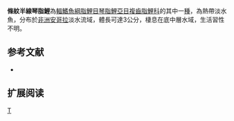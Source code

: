 {{Speciesbox 
| genus = Hemigrammocharax
| species = lineostriatus
| status = DD
| status_system = IUCN3.1
| authority =  [[Poll|Poll]], 1967
| synonyms = 
}}
'''條紋半線琴脂鯉'''為[[輻鰭魚綱|輻鰭魚綱]][[脂鯉目|脂鯉目]][[琴脂鯉亞目|琴脂鯉亞目]][[複齒脂鯉科|複齒脂鯉科]]的其中一[[種|種]]，為熱帶淡水魚，分布於[[非洲|非洲]][[安哥拉|安哥拉]]淡水流域，體長可達3公分，棲息在底中層水域，生活習性不明。

==参考文献==
{{refbegin}}
*{{FishBase_species|genus=Hemigrammocharax|species=lineostriatus|year=2014|month=1}}
{{refend}}

== 扩展阅读 ==
{{refbegin}}
{{wikispecies-inline|Hemigrammocharax lineostriatus|條紋半線琴脂鯉}}
{{refend}}

{{Taxonbar|from=Q6411609}}

[[Category:半線琴脂鯉屬|T]]


{{魚類小作品}}